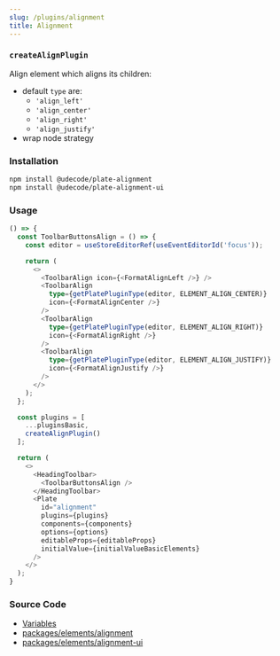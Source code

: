 ```yaml
---
slug: /plugins/alignment
title: Alignment
---
```


### `createAlignPlugin`

Align element which aligns its children:
- default `type` are:
  - `'align_left'`
  - `'align_center'`
  - `'align_right'`
  - `'align_justify'`
- wrap node strategy

### Installation

```bash npm2yarn
npm install @udecode/plate-alignment
npm install @udecode/plate-alignment-ui
```

### Usage

```ts live
() => {
  const ToolbarButtonsAlign = () => {
    const editor = useStoreEditorRef(useEventEditorId('focus'));

    return (
      <>
        <ToolbarAlign icon={<FormatAlignLeft />} />
        <ToolbarAlign
          type={getPlatePluginType(editor, ELEMENT_ALIGN_CENTER)}
          icon={<FormatAlignCenter />}
        />
        <ToolbarAlign
          type={getPlatePluginType(editor, ELEMENT_ALIGN_RIGHT)}
          icon={<FormatAlignRight />}
        />
        <ToolbarAlign
          type={getPlatePluginType(editor, ELEMENT_ALIGN_JUSTIFY)}
          icon={<FormatAlignJustify />}
        />
      </>
    );
  };

  const plugins = [
    ...pluginsBasic,
    createAlignPlugin()
  ];

  return (
    <>
      <HeadingToolbar>
        <ToolbarButtonsAlign />
      </HeadingToolbar>
      <Plate
        id="alignment"
        plugins={plugins}
        components={components}
        options={options}
        editableProps={editableProps}
        initialValue={initialValueBasicElements}
      />
    </>
  );
}
```

### Source Code

- [Variables](https://github.com/udecode/plate/blob/main/docs/src/live/live.tsx)
- [packages/elements/alignment](https://github.com/udecode/plate/tree/main/packages/elements/alignment/src)
- [packages/elements/alignment-ui](https://github.com/udecode/plate/tree/main/packages/elements/alignment-ui/src)
